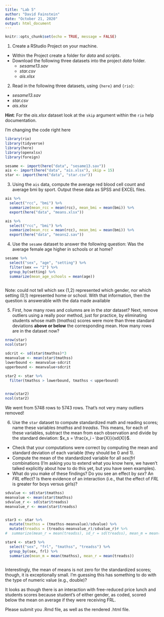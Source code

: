 ```yaml
---
title: "Lab 5"
author: "David Fainstein"
date: "October 21, 2020"
output: html_document
---
```


```r
knitr::opts_chunk$set(echo = TRUE, message = FALSE) 
```

1. Create a RStudio Project on your machine.

* Within the Project create a folder for *data* and *scripts*.
* Download the following three datasets into the project *data* folder.
  + *sesame13.sav*
  + *star.csv*
  + *ais.xlsx*

2. Read in the following three datasets, using `{here}` and `{rio}`:
  * *sesame13.sav*
  * *star.csv*
  * *ais.xlsx*
  
**Hint**: For the *ais.xlsx* dataset look at the `skip` argument within the `rio` help documentation.
  
  I'm changing the code right here
  
```r

library(rio)
library(tidyverse)
library(here)
library(openxlsx)
library(foreign)

sesame <- import(here("data", "sesame13.sav"))
ais <- import(here("data", "ais.xlsx"), skip = 15)
star <- import(here("data", "star.csv"))

```

3. Using the `ais` data, compute the average red blood cell count and average bmi by sport. Output these data as SPSS and EXCEL files. 

```r

ais %>%
  select("rcc", "bmi") %>%
  summarize(mean_rcc = mean(rcc), mean_bmi = mean(bmi)) %>% 
  export(here("data", "means.xlsx")) 

ais %>%
  select("rcc", "bmi") %>%
  summarize(mean_rcc = mean(rcc), mean_bmi = mean(bmi)) %>% 
  export(here("data", "means2.sav")) 
```

4. Use the `sesame` dataset to answer the following question: Was the average female age higher in schools or at home? 

```r

sesame %>% 
  select("sex", "age", "setting") %>% 
  filter(sex == "2") %>% 
  group_by(setting) %>% 
  summarize(mean_age_schools = mean(age))
  
```
Note: could not tell which sex (1,2) represented which gender, nor which setting (0,1) represented home or school. With that information, then the question is answerable with the data made available


5. First, how many rows and columns are in the *star* dataset? Next, remove outliers using a really poor method, just for practice, by eliminating students whose math (*tmathss*) scores were more than three standard deviations **above or below** the corresponding mean. How many rows are in the dataset now?

```r
nrow(star)
ncol(star)

sdcrit <- sd(star$tmathss)*3
meanvalue <- mean(star$tmathss)
lowerbound <- meanvalue-sdcrit
upperbound <- meanvalue+sdcrit

star2 <- star %>% 
  filter(tmathss > lowerbound, tmathss < upperbound)
  

nrow(star2)
ncol(star2)
```
We went from 5748 rows to 5743 rows. That's not very many outliers removed!


6. Use the `star` dataset to compute standardized math and reading scores; name these variables *tmathss* and *treadss*. This means, for each of these variables, subtract the mean from each observation and divide by the standard deviation: $x_s = \frac{x_i - \bar{X}}{sd(X)}$. 
  + Check that your computations were correct by computing the mean and standard deviation of each variable (they should be 0 and 1). 
  + Compute the mean of the standardized variable for all *sex*/*frl* combinations (I'm asking you to extend what you know here, we haven't talked explicitly about how to do this yet, but you have seen examples). 
  + What do you make of these findings? Do you see an effect by *sex*? An *FRL* effect? Is there evidence of an interaction (i.e., that the effect of *FRL* is greater for boys versus girls)?

```r

sdvalue <- sd(star$tmathss)
meanvalue <- mean(star$tmathss)
sdvalue_r <- sd(star$treadss)
meanvalue_r <- mean(star$treadss)


star3 <- star %>% 
  mutate(tmathss = (tmathss-meanvalue)/sdvalue) %>% 
  mutate(treadss = (treadss-meanvalue_r)/sdvalue_r)# %>% 
#  summarize(mean_r = mean(treadss), sd_r = sd(treadss), mean_m = mean(tmathss), sd_m = sd(tmathss))

star4 <- star3 %>% 
  select("sex", "frl", "tmathss", "treadss") %>% 
  group_by(sex, frl) %>% 
  summarize(mean_m = mean(tmathss), mean_r = mean(treadss))



```
Interestingly, the mean of means is not zero for the standardized scores; though, it is exceptionally small. I'm guessing this has something to do with the type of numeric value (e.g., double)?

It looks as though there is an interaction with free-reduced price lunch and students scores because student's of either gender, as coded, scored below the mean on average if they were receiving FRL. 

Please submit you .Rmd file, as well as the rendered .html file.
